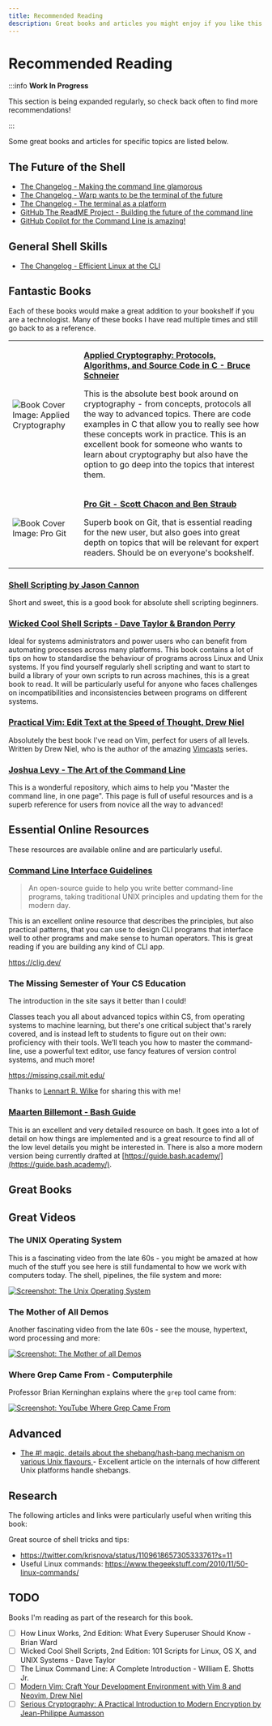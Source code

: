 ```yaml
---
title: Recommended Reading
description: Great books and articles you might enjoy if you like this book!
---
```


# Recommended Reading

:::info **Work In Progress**

This section is being expanded regularly, so check back often to find more recommendations!

:::

Some great books and articles for specific topics are listed below.

## The Future of the Shell

- [The Changelog - Making the command line glamorous](https://changelog.com/gotime/222)
- [The Changelog - Warp wants to be the terminal of the future](https://changelog.com/podcast/487)
- [The Changelog - The terminal as a platform](https://changelog.com/podcast/511)
- [GitHub The ReadME Project - Building the future of the command line](https://github.com/readme/featured/future-of-the-command-line)
- [GitHub Copilot for the Command Line is amazing!](https://christianheilmann.com/2023/03/29/github-copilot-for-the-command-line-is-amazing/)

## General Shell Skills

- [The Changelog - Efficient Linux at the CLI](https://changelog.com/podcast/547)

## Fantastic Books

Each of these books would make a great addition to your bookshelf if you are a technologist. Many of these books I have read multiple times and still go back to as a reference.

<table>
  <tr>
    <td><img style={{width: '480px'}} alt="Book Cover Image: Applied Cryptography" src={require('./images/applied-cryptography.jpeg').default} /></td>
    <td>
      <p><strong><a href="https://www.amazon.com/Applied-Cryptography-Protocols-Algorithms-Source/dp/0471117099">Applied Cryptography: Protocols, Algorithms, and Source Code in C - Bruce Schneier</a></strong></p>
      <p>This is the absolute best book around on cryptography - from concepts, protocols all the way to advanced topics. There are code examples in C that allow you to really see how these concepts work in practice. This is an excellent book for someone who wants to learn about cryptography but also have the option to go deep into the topics that interest them.</p>
    </td>
  </tr>
  <tr>
    <td><img style={{width: '480px'}} alt="Book Cover Image: Pro Git" src={require('./images/pro-git-2.png').default} /></td>
    <td>
      <p><strong><a href="https://git-scm.com/book/en/v2">Pro Git - Scott Chacon and Ben Straub</a></strong></p>
      <p>Superb book on Git, that is essential reading for the new user, but also goes into great depth on topics that will be relevant for expert readers. Should be on everyone's bookshelf.</p>
    </td>
  </tr>
</table>

### [Shell Scripting by Jason Cannon](https://www.amazon.com/Shell-Scripting-Automate-Command-Programming-ebook/dp/B015FZAXU6)

Short and sweet, this is a good book for absolute shell scripting beginners.

### [Wicked Cool Shell Scripts - Dave Taylor & Brandon Perry](https://nostarch.com/wcss2)

Ideal for systems administrators and power users who can benefit from automating processes across many platforms. This book contains a lot of tips on how to standardise the behaviour of programs across Linux and Unix systems. If you find yourself regularly shell scripting and want to start to build a library of your own scripts to run across machines, this is a great book to read. It will be particularly useful for anyone who faces challenges on incompatibilities and inconsistencies between programs on different systems.

### [Practical Vim: Edit Text at the Speed of Thought, Drew Niel](https://www.amazon.com/Practical-Vim-Thought-Pragmatic-Programmers/dp/1934356980)

Absolutely the best book I've read on Vim, perfect for users of all levels. Written by Drew Niel, who is the author of the amazing [Vimcasts](http://vimcasts.org/) series.

### [Joshua Levy - The Art of the Command Line](https://github.com/jlevy/the-art-of-command-line)

This is a wonderful repository, which aims to help you "Master the command line, in one page". This page is full of useful resources and is a superb reference for users from novice all the way to advanced!


## Essential Online Resources

These resources are available online and are particularly useful.

### [Command Line Interface Guidelines](https://clig.dev/)

> An open-source guide to help you write better command-line programs, taking traditional UNIX principles and updating them for the modern day.

This is an excellent online resource that describes the principles, but also practical patterns, that you can use to design CLI programs that interface well to other programs and make sense to human operators. This is great reading if you are building any kind of CLI app.

https://clig.dev/

### The Missing Semester of Your CS Education

The introduction in the site says it better than I could!

Classes teach you all about advanced topics within CS, from operating systems to machine learning, but there's one critical subject that's rarely covered, and is instead left to students to figure out on their own: proficiency with their tools. We’ll teach you how to master the command-line, use a powerful text editor, use fancy features of version control systems, and much more!

https://missing.csail.mit.edu/

Thanks to [Lennart R. Wilke](https://www.linkedin.com/in/lrwilke/) for sharing this with me!

### [Maarten Billemont - Bash Guide](http://mywiki.wooledge.org/BashGuide)

This is an excellent and very detailed resource on bash. It goes into a lot of detail on how things are implemented and is a great resource to find all of the low level details you might be interested in. There is also a more modern version being currently drafted at [https://guide.bash.academy/](https://guide.bash.academy/).

## Great Books

## Great Videos

### The UNIX Operating System

This is a fascinating video from the late 60s - you might be amazed at how much of the stuff you see here is still fundamental to how we work with computers today. The shell, pipelines, the file system and more:

[![Screenshot: The Unix Operating System](./images/atat-the-unix-operating-system.png)](https://www.youtube.com/watch?v=tc4ROCJYbm0)

### The Mother of All Demos

Another fascinating video from the late 60s - see the mouse, hypertext, word processing and more:

[![Screenshot: The Mother of all Demos](./images/the-mother-of-all-demos.png)](https://www.youtube.com/watch?v=yJDv-zdhzMY)

### Where Grep Came From - Computerphile

Professor Brian Kerninghan explains where the `grep` tool came from:

[![Screenshot: YouTube Where Grep Came From](./images/youtube-where-grep-came-from.png)](https://www.youtube.com/watch?v=NTfOnGZUZDk)

## Advanced

- [The #! magic, details about the shebang/hash-bang mechanism on various Unix flavours
](https://www.in-ulm.de/~mascheck/various/shebang) - Excellent article on the internals of how different Unix platforms handle shebangs.

## Research

The following articles and links were particularly useful when writing this book:

Great source of shell tricks and tips:

- https://twitter.com/krisnova/status/1109618657305333761?s=11
- Useful Linux commands: https://www.thegeekstuff.com/2010/11/50-linux-commands/

## TODO

Books I'm reading as part of the research for this book.

- [ ] How Linux Works, 2nd Edition: What Every Superuser Should Know - Brian Ward
- [ ] Wicked Cool Shell Scripts, 2nd Edition: 101 Scripts for Linux, OS X, and UNIX Systems - Dave Taylor
- [ ] The Linux Command Line: A Complete Introduction - William E. Shotts Jr.
- [ ] [Modern Vim: Craft Your Development Environment with Vim 8 and Neovim, Drew Niel](https://pragprog.com/book/modvim/modern-vim)
- [ ] [Serious Cryptography: A Practical Introduction to Modern Encryption by Jean-Philippe Aumasson](https://smile.amazon.com/Serious-Cryptography-Practical-Introduction-Encryption/dp/1593278268/ref=tmm_pap_swatch_0?_encoding=UTF8&qid=&sr=)
